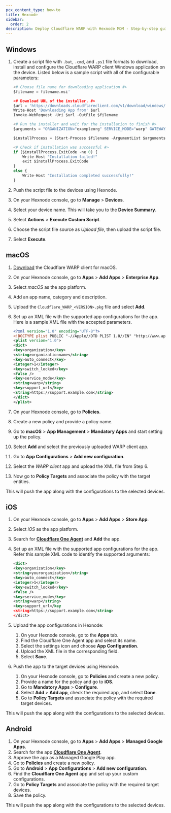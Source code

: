 ```yaml
---
pcx_content_type: how-to
title: Hexnode
sidebar:
  order: 2
description: Deploy Cloudflare WARP with Hexnode MDM - Step-by-step guide for Windows, macOS, iOS, and Android.
---
```


## Windows

1. Create a script file with `.bat`, `.cmd`, and `.ps1` file formats to download, install and configure the Cloudflare WARP client Windows application on the device. Listed below is a sample script with all of the configurable parameters:

   ```python
   <# Choose file name for downloading application #>
   $filename = filename.msi'

   <# Download URL of the installer. #>
   $url = 'https://downloads.cloudflareclient.com/v1/download/windows/ga'
   Write-Host 'Downloading App from' $url
   Invoke-WebRequest -Uri $url -OutFile $filename

   <# Run the installer and wait for the installation to finish #>
   $arguments = "ORGANIZATION="exampleorg" SERVICE_MODE="warp" GATEWAY_UNIQUE_ID="fmxk762nrj" SUPPORT_URL="http://support.example.com""

   $installProcess = (Start-Process $filename -ArgumentList $arguments -PassThru -Wait)

   <# Check if installation was successful #>
   if ($installProcess.ExitCode -ne 0) {
       Write-Host "Installation failed!"
       exit $installProcess.ExitCode
   }
   else {
       Write-Host "Installation completed successfully!"
   }
   ```

2. Push the script file to the devices using Hexnode.

3. On your Hexnode console, go to **Manage** > **Devices**.

4. Select your device name. This will take you to the **Device Summary**.

5. Select **Actions** > **Execute Custom Script**.

6. Choose the script file source as *Upload file*, then upload the script file.

7. Select **Execute**.

## macOS

1. [Download](/cloudflare-one/connections/connect-devices/warp/download-warp/#macos) the Cloudflare WARP client for macOS.

2. On your Hexnode console, go to **Apps** > **Add Apps** > **Enterprise App**.

3. Select *macOS* as the app platform.

4. Add an app name, category and description.

5. Upload the `Cloudflare_WARP_<VERSION>.pkg` file and select **Add**.

6. Set up an XML file with the supported app configurations for the app.
   Here is a sample XML file with the accepted parameters.

   ```xml
   <?xml version="1.0" encoding="UTF-8"?>
   <!DOCTYPE plist PUBLIC "-//Apple//DTD PLIST 1.0//EN" "http://www.apple.com/DTDs/PropertyList-1.0.dtd">
   <plist version="1.0">
   <dict>
   <key>organization</key>
   <string>organizationname</string>
   <key>auto_connect</key>
   <integer>1</integer>
   <key>switch_locked</key>
   <false />
   <key>service_mode</key>
   <string>warp</string>
   <key>support_url</key>
   <string>https://support.example.com</string>
   </dict>
   </plist>
   ```

7. On your Hexnode console, go to **Policies**.

8. Create a new policy and provide a policy name.

9. Go to **macOS** > **App Management** > **Mandatory Apps** and start setting up the policy.

10. Select **Add** and select the previously uploaded WARP client app.

11. Go to **App Configurations** > **Add new configuration**.

12. Select the *WARP client* app and upload the XML file from Step 6.

13. Now go to **Policy Targets** and associate the policy with the target entities.

This will push the app along with the configurations to the selected devices.

## iOS

1. On your Hexnode console, go to **Apps** > **Add Apps** > **Store App**.

2. Select *iOS* as the app platform.

3. Search for [**Cloudflare One Agent**](https://apps.apple.com/us/app/cloudflare-one-agent/id6443476492) and **Add** the app.

4. Set up an XML file with the supported app configurations for the app. Refer this sample XML code to identify the supported arguments:

   ```xml
   <dict>
   <key>organization</key>
   <string>yourorganization</string>
   <key>auto_connect</key>
   <integer>1</integer>
   <key>switch_locked</key>
   <false />
   <key>service_mode</key>
   <string>warp</string>
   <key>support_url</key
   <string>https://support.example.com</string>
   </dict>
   ```

5. Upload the app configurations in Hexnode:
   1. On your Hexnode console, go to the **Apps** tab.
   2. Find the Cloudflare One Agent app and select its name.
   3. Select the settings icon and choose **App Configuration**.
   4. Upload the XML file in the corresponding field.
   5. Select **Save**.

6. Push the app to the target devices using Hexnode.
   1. On your Hexnode console, go to **Policies** and create a new policy.
   2. Provide a name for the policy and go to **iOS**.
   3. Go to **Mandatory Apps** > **Configure**.
   4. Select **Add** > **Add app**, check the required app, and select **Done**.
   5. Go to **Policy Targets** and associate the policy with the required target devices.

This will push the app along with the configurations to the selected devices.

## Android

1. On your Hexnode console, go to **Apps** > **Add Apps** > **Managed Google Apps**.
2. Search for the app [**Cloudflare One Agent**](https://play.google.com/store/apps/details?id=com.cloudflare.cloudflareoneagent).
3. Approve the app as a Managed Google Play app.
4. Go to **Policies** and create a new policy.
5. Go to **Android** > **App Configurations** > **Add new configuration**.
6. Find the **Cloudflare One Agent** app and set up your custom configurations.
7. Go to **Policy Targets** and associate the policy with the required target devices.
8. Save the policy.

This will push the app along with the configurations to the selected devices.

